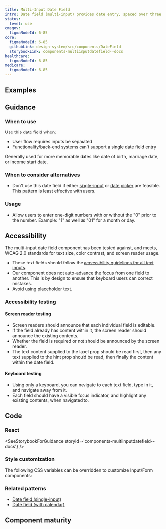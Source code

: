 ```yaml
---
title: Multi-Input Date Field
intro: Date field (multi-input) provides date entry, spaced over three separate inputs for month, day, and year.
status:
  level: use
cmsgov:
  figmaNodeId: 6-85
core:
  figmaNodeId: 6-85
  githubLink: design-system/src/components/DateField
  storybookLink: components-multiinputdatefield--docs
healthcare:
  figmaNodeId: 6-85
medicare:
  figmaNodeId: 6-85
---
```


## Examples

<StorybookExample
  componentName="multiInputDateField"
  storyId="components-multiinputdatefield--default"
/>

## Guidance

### When to use

Use this date field when:

- User flow requires inputs be separated
- Functionality/back-end systems can't support a single date field entry

Generally used for more memorable dates like date of birth, marriage date, or income start date.

### When to consider alternatives

- Don't use this date field if either [single-input](/components/single-input-date-field/) or [date picker](/components/date-picker/) are feasible. This pattern is least effective with users.

### Usage

- Allow users to enter one-digit numbers with or without the "0" prior to the number. Example: "1" as well as "01" for a month or day.

## Accessibility

The multi-input date field component has been tested against, and meets, WCAG 2.0 standards for text size, color contrast, and screen reader usage.

- These text fields should follow the [accessibility guidelines for all text inputs](/components/text-field/text-field/#guidance).
- Our component does not auto-advance the focus from one field to another. This is by design to ensure that keyboard users can correct mistakes.
- Avoid using placeholder text.

### Accessibility testing

#### Screen reader testing

- Screen readers should announce that each individual field is editable.
- If the field already has content within it, the screen reader should announce the existing contents.
- Whether the field is required or not should be announced by the screen reader.
- The text content supplied to the label prop should be read first, then any text supplied to the hint prop should be read, then finally the content within the date field.

#### Keyboard testing

- Using only a keyboard, you can navigate to each text field, type in it, and navigate away from it.
- Each field should have a visible focus indicator, and highlight any existing contents, when navigated to.

## Code

### React

<SeeStorybookForGuidance storyId={'components-multiinputdatefield--docs'} />

### Style customization

The following CSS variables can be overridden to customize Input/Form components:

<ComponentThemeOptions componentname="text-input" />

### Related patterns

- [Date field (single-input)](/components/date-field/single-input-date-field/)
- [Date field (with calendar)](/components/date-field/date-picker/)

## Component maturity

<MaturityChecklist
  a11yStandards={true}
  color={true}
  forcedColors={true}
  screenReaders={true}
  keyboardNavigable={true}
  storybook={true}
  responsive={true}
  spanish={true}
  completeUiKit={false}
  responsiveUiKit={false}
  tokensInCode={true}
  tokensInSketch={true}
/>
